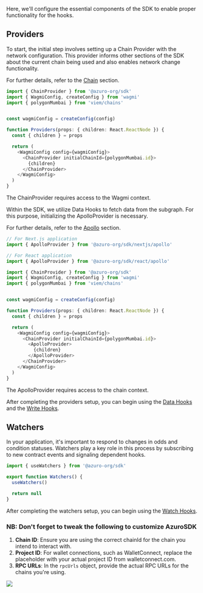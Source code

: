 
Here, we'll configure the essential components of the SDK to enable proper functionality for the hooks.

## Providers

To start, the initial step involves setting up a Chain Provider with the network configuration. This provider informs other sections of the SDK about the current chain being used and also enables network change functionality.

For further details, refer to the [Chain](/sdk/providers/chain) section.

```ts {1, 13, 15}
import { ChainProvider } from '@azuro-org/sdk'
import { WagmiConfig, createConfig } from 'wagmi'
import { polygonMumbai } from 'viem/chains'


const wagmiConfig = createConfig(config)

function Providers(props: { children: React.ReactNode }) {
  const { children } = props

  return (
    <WagmiConfig config={wagmiConfig}>
      <ChainProvider initialChainId={polygonMumbai.id}>
        {children}
      </ChainProvider>
    </WagmiConfig>
  )
}
```

<Callout type="warning">
  The ChainProvider requires access to the Wagmi context.
</Callout>


Within the SDK, we utilize Data Hooks to fetch data from the subgraph. For this purpose, initializing the ApolloProvider is necessary.

For further details, refer to the [Apollo](/sdk/providers/apollo) section.

```ts {1-5, 20, 22}
// For Next.js application
import { ApolloProvider } from '@azuro-org/sdk/nextjs/apollo'

// For React application
import { ApolloProvider } from '@azuro-org/sdk/react/apollo'

import { ChainProvider } from '@azuro-org/sdk'
import { WagmiConfig, createConfig } from 'wagmi'
import { polygonMumbai } from 'viem/chains'


const wagmiConfig = createConfig(config)

function Providers(props: { children: React.ReactNode }) {
  const { children } = props

  return (
    <WagmiConfig config={wagmiConfig}>
      <ChainProvider initialChainId={polygonMumbai.id}>
        <ApolloProvider>
          {children}
        </ApolloProvider>
      </ChainProvider>
    </WagmiConfig>
  )
}
```

<Callout type="warning">
  The ApolloProvider requires access to the chain context.
</Callout>

After completing the providers setup, you can begin using the [Data Hooks](/sdk/data-hooks/useGames) and  the [Write Hooks](/sdk/write-hooks/usePrepareBet).

## Watchers

In your application, it's important to respond to changes in odds and condition statuses. Watchers play a key role in this process by subscribing to new contract events and signaling dependent hooks.

```ts
import { useWatchers } from '@azuro-org/sdk'

export function Watchers() {
  useWatchers()

  return null
}
```

After completing the watchers setup, you can begin using the [Watch Hooks](/sdk/watch-hooks/useOutcome).

### NB: Don't forget to tweak the following to customize AzuroSDK

1. **Chain ID**: Ensure you are using the correct chainId for the chain you intend to interact with.
2. **Project ID**: For wallet connections, such as WalletConnect, replace the placeholder with your actual project ID from walletconnect.com.
3. **RPC URLs**: In the `rpcUrls` object, provide the actual RPC URLs for the chains you're using.

<Image
  src="/images/sdk/Providers.png"
  width={2010}
  height={1846}
/>
